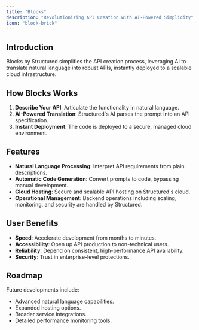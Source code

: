 ```yaml
---
title: "Blocks"
description: "Revolutionizing API Creation with AI-Powered Simplicity"
icon: "block-brick"
---
```


## Introduction

Blocks by Structured simplifies the API creation process, leveraging AI to translate natural language into robust APIs, instantly deployed to a scalable cloud infrastructure.

## How Blocks Works

1. **Describe Your API**: Articulate the functionality in natural language.
2. **AI-Powered Translation**: Structured's AI parses the prompt into an API specification.
3. **Instant Deployment**: The code is deployed to a secure, managed cloud environment.

## Features

- **Natural Language Processing**: Interpret API requirements from plain descriptions.
- **Automatic Code Generation**: Convert prompts to code, bypassing manual development.
- **Cloud Hosting**: Secure and scalable API hosting on Structured's cloud.
- **Operational Management**: Backend operations including scaling, monitoring, and security are handled by Structured.

## User Benefits

- **Speed**: Accelerate development from months to minutes.
- **Accessibility**: Open up API production to non-technical users.
- **Reliability**: Depend on consistent, high-performance API availability.
- **Security**: Trust in enterprise-level protections.

## Roadmap

Future developments include:

- Advanced natural language capabilities.
- Expanded hosting options.
- Broader service integrations.
- Detailed performance monitoring tools.
